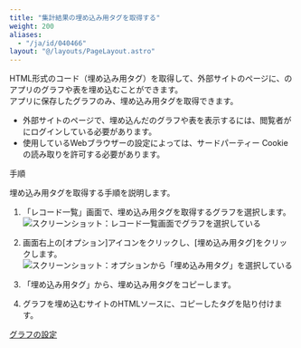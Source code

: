 ```yaml
---
title: "集計結果の埋め込み用タグを取得する"
weight: 200
aliases:
  - "/ja/id/040466"
layout: "@/layouts/PageLayout.astro"
---
```




HTML形式のコード（埋め込み用タグ）を取得して、外部サイトのページに、<Kintone />のアプリのグラフや表を埋め込むことができます。  
アプリに保存したグラフのみ、埋め込み用タグを取得できます。

<Note>

* 外部サイトのページで、埋め込んだ<Kintone />のグラフや表を表示するには、閲覧者が<Kintone />にログインしている必要があります。
* 使用しているWebブラウザーの設定によっては、サードパーティー Cookieの読み取りを許可する必要があります。

</Note>

<Heading id="summarize_embed_code_10">手順</Heading>

埋め込み用タグを取得する手順を説明します。

1. 「レコード一覧」画面で、埋め込み用タグを取得するグラフを選択します。
   <Img src="/k/kintone/img-ja/embed_code_img01.png" alt="スクリーンショット：レコード一覧画面でグラフを選択している" />

1. 画面右上の[オプション]アイコンをクリックし、[埋め込み用タグ]をクリックします。
   <Img src="/k/kintone/img-ja/embed_code_img02.png" alt="スクリーンショット：オプションから「埋め込み用タグ」を選択している" />

1. 「埋め込み用タグ」から、埋め込み用タグをコピーします。

1. グラフを埋め込むサイトのHTMLソースに、コピーしたタグを貼り付けます。

<Reference>

[グラフの設定](/k/ja/id/040577.html)

</Reference>
